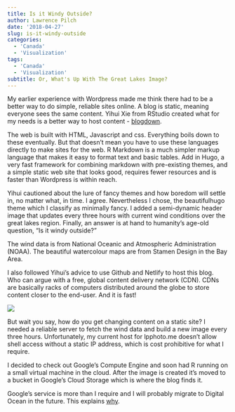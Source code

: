 ```yaml
---
title: Is it Windy Outside?
author: Lawrence Pilch
date: '2018-04-27'
slug: is-it-windy-outside
categories:
  - 'Canada'
  - 'Visualization'
tags:
  - 'Canada'
  - 'Visualization'
subtitle: Or, What's Up With The Great Lakes Image?
---
```

My earlier experience with Wordpress made me think there had to be a better way to do simple, reliable sites online. A blog is static, meaning everyone sees the same content. Yihui Xie from RStudio created what for my needs is a better way to host content - [blogdown](https://bookdown.org/yihui/blogdown/).

The web is built with HTML, Javascript and css. Everything boils down to these eventually. But that doesn’t mean you have to use these languages directly to make sites for the web. R Markdown is a much simpler markup language that makes it easy to format text and basic tables. Add in Hugo, a very fast framework for combining markdown with pre-existing themes, and a simple static web site that looks good, requires fewer resources and is faster than Wordpress is within reach. 

Yihui cautioned about the lure of fancy themes and how boredom will settle in, no matter what, in time. I agree. Nevertheless I chose, the beautifulhugo theme which I classify as minimally fancy. I added a semi-dynamic header image that updates every three hours with current wind conditions over the great lakes region. Finally, an answer is at hand to humanity’s age-old question, “Is it windy outside?”

The wind data is from National Oceanic and Atmospheric Administration (NOAA). The beautiful watercolour maps are from Stamen Design in the Bay Area.

I also followed Yihui’s advice to use Github and Netlify to host this blog. Who can argue with a free, global content delivery network (CDN). CDNs are basically racks of computers distributed around the globe to store content closer to the end-user. And it is fast!

![](/img/netlify_speed_test.png)  

But wait you say, how do you get changing content on a static site? I needed a reliable server to fetch the wind data and build a new image every three hours. Unfortunately, my current host for lpphoto.me doesn’t allow shell access without a static IP address, which is cost prohibitive for what I require. 

I decided to check out Google’s Compute Engine and soon had R running on a small virtual machine in the cloud. After the image is created it’s moved to a bucket in Google’s Cloud Storage which is where the blog finds it.

Google’s service is more than I require and I will probably migrate to Digital Ocean in the future. This explains [why](https://thehftguy.com/2016/06/08/choosing-a-cloud-provider-amazon-aws-ec2-vs-google-compute-engine-vs-microsoft-azure-vs-ibm-softlayer-vs-linode-vs-digitalocean-vs-ovh-vs-hertzner/).